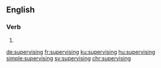 
==English==

===Verb===
{{head|en|present participle}}

# {{present participle of|supervise|lang=en|nocat=1}}

[[de:supervising]]
[[fr:supervising]]
[[ku:supervising]]
[[hu:supervising]]
[[simple:supervising]]
[[sv:supervising]]
[[chr:supervising]]
